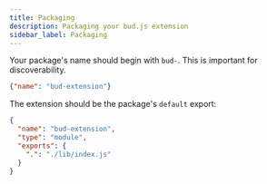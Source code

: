 ```yaml
---
title: Packaging
description: Packaging your bud.js extension
sidebar_label: Packaging
---
```


Your package's name should begin with `bud-`. This is important for discoverability.

```json title="package.json"
{"name": "bud-extension"}
```

The extension should be the package's `default` export:

```json title="package.json"
{
  "name": "bud-extension",
  "type": "module",
  "exports": {
    ".": "./lib/index.js"
  }
}
```
